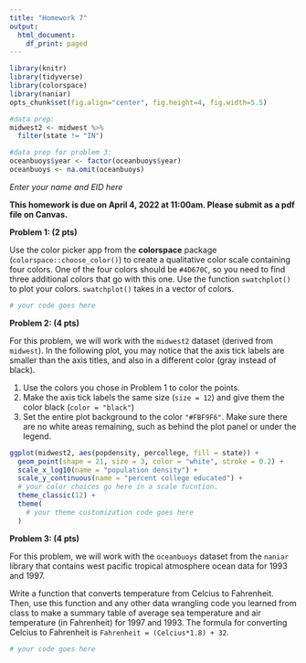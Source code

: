 ```yaml
---
title: "Homework 7"
output:
  html_document:
    df_print: paged
---
```


```r
library(knitr)
library(tidyverse)
library(colorspace)
library(naniar)
opts_chunk$set(fig.align="center", fig.height=4, fig.width=5.5)

#data prep:
midwest2 <- midwest %>%
  filter(state != "IN")

#data prep for problem 3:
oceanbuoys$year <- factor(oceanbuoys$year)
oceanbuoys <- na.omit(oceanbuoys)
```

*Enter your name and EID here*

**This homework is due on April 4, 2022 at 11:00am. Please submit as a pdf file on Canvas.**

**Problem 1: (2 pts)** 

Use the color picker app from the **colorspace** package (`colorspace::choose_color()`) to create a qualitative color scale containing four colors. One of the four colors should be `#4D670C`, so you need to find three additional colors that go with this one. Use the function `swatchplot()` to plot your colors. `swatchplot()` takes in a vector of colors. 

```r
# your code goes here
```


**Problem 2: (4 pts)** 

For this problem, we will work with the `midwest2` dataset (derived from `midwest`). In the following plot, you may notice that the axis tick labels are smaller than the axis titles, and also in a different color (gray instead of black). 

1. Use the colors you chose in Problem 1 to color the points.
2. Make the axis tick labels the same size (`size = 12`) and give them the color black (`color = "black"`)
3. Set the entire plot background to the color `"#FBF9F6"`. Make sure there are no white areas remaining, such as behind the plot panel or under the legend.

```r
ggplot(midwest2, aes(popdensity, percollege, fill = state)) +
  geom_point(shape = 21, size = 3, color = "white", stroke = 0.2) +
  scale_x_log10(name = "population density") +
  scale_y_continuous(name = "percent college educated") +
  # your color choices go here in a scale fucntion. 
  theme_classic(12) +
  theme(
    # your theme customization code goes here
  )
```



**Problem 3: (4 pts)** 

For this problem, we will work with the `oceanbuoys` dataset from the `naniar` library that contains west pacific tropical atmosphere ocean data for 1993 and 1997. 

Write a function that converts temperature from Celcius to Fahrenheit. Then, use this function and any other data wrangling code you learned from class to make a summary table of average sea temperature and air temperature (in Fahrenheit) for 1997 and 1993. The formula for converting Celcius to Fahrenheit is `Fahrenheit = (Celcius*1.8) + 32`. 
```r
# your code goes here
```





